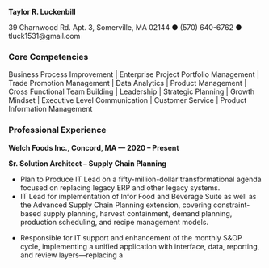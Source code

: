 <p><strong>Taylor R. Luckenbill</strong></p>
<p>39 Charnwood Rd. Apt. 3, Somerville, MA 02144 ● (570) 640-6762 ● tluck1531@gmail.com</p>

<h3><strong>Core Competencies</strong></h3>
<p>
  Business Process Improvement | Enterprise Project Portfolio Management | Trade Promotion Management |
  Data Analytics | Product Management | Cross Functional Team Building | Leadership | Strategic Planning |
  Growth Mindset | Executive Level Communication | Customer Service | Product Information Management
</p>

<h3><strong>Professional Experience</strong></h3>

<p><strong>Welch Foods Inc., Concord, MA — 2020 – Present</strong></p>
<p><strong>Sr. Solution Architect – Supply Chain Planning</strong></p>

<ul>
  <li>Plan to Produce IT Lead on a fifty-million-dollar transformational agenda focused on replacing legacy ERP and other legacy systems.</li>
  <li>IT Lead for implementation of Infor Food and Beverage Suite as well as the Advanced Supply Chain Planning extension, covering constraint-based supply planning, harvest containment, demand planning, production scheduling, and recipe management models.</li>
  <li>Responsible for IT support and enhancement of the monthly S&OP cycle, implementing a unified application with interface, data, reporting, and review layers—replacing a

